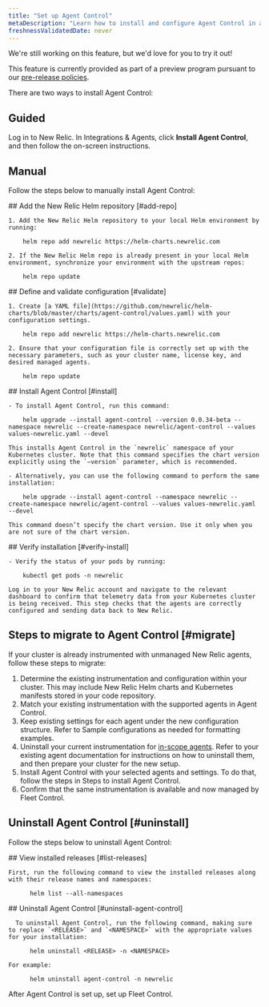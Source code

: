 ```yaml
---
title: "Set up Agent Control"
metaDescription: "Learn how to install and configure Agent Control in a Kubernetes cluster."
freshnessValidatedDate: never
---
```


<Callout title="preview">
  We're still working on this feature, but we'd love for you to try it out!

  This feature is currently provided as part of a preview program pursuant to our [pre-release policies](/docs/licenses/license-information/referenced-policies/new-relic-pre-release-policy).
</Callout>

There are two ways to install Agent Control:

## Guided
Log in to New Relic. In Integrations & Agents, click **Install Agent Control**, and then follow the on-screen instructions. 

## Manual
Follow the steps below to manually install Agent Control:

<Steps>
<Step>
  ## Add the New Relic Helm repository [#add-repo]

    1. Add the New Relic Helm repository to your local Helm environment by running:

```shell
    helm repo add newrelic https://helm-charts.newrelic.com
```

    2. If the New Relic Helm repo is already present in your local Helm environment, synchronize your environment with the upstream repos:

```shell
    helm repo update
```
</Step>

  <Step>
    ## Define and validate configuration [#validate]

    1. Create [a YAML file](https://github.com/newrelic/helm-charts/blob/master/charts/agent-control/values.yaml) with your configuration settings.

```shell
    helm repo add newrelic https://helm-charts.newrelic.com
```

    2. Ensure that your configuration file is correctly set up with the necessary parameters, such as your cluster name, license key, and desired managed agents.

```shell
    helm repo update
```
 </Step>
  <Step>
    ## Install Agent Control [#install]

    - To install Agent Control, run this command:

```shell
    helm upgrade --install agent-control --version 0.0.34-beta --namespace newrelic --create-namespace newrelic/agent-control --values values-newrelic.yaml --devel
```

    This installs Agent Control in the `newrelic` namespace of your Kubernetes cluster. Note that this command specifies the chart version explicitly using the `–version` parameter, which is recommended.

    - Alternatively, you can use the following command to perform the same installation:

```shell
    helm upgrade --install agent-control --namespace newrelic --create-namespace newrelic/agent-control --values values-newrelic.yaml --devel
```

    This command doesn’t specify the chart version. Use it only when you are not sure of the chart version.

 </Step>
  <Step>
    ## Verify installation [#verify-install]

    - Verify the status of your pods by running:

```shell
    kubectl get pods -n newrelic
```

    Log in to your New Relic account and navigate to the relevant dashboard to confirm that telemetry data from your Kubernetes cluster is being received. This step checks that the agents are correctly configured and sending data back to New Relic.

 </Step>
</Steps>

## Steps to migrate to Agent Control [#migrate]
If your cluster is already instrumented with unmanaged New Relic agents, follow these steps to migrate:
1. Determine the existing instrumentation and configuration within your cluster. This may include New Relic Helm charts and Kubernetes manifests stored in your code repository.
2. Match your existing instrumentation with the supported agents in Agent Control.
3. Keep existing settings for each agent under the new configuration structure. Refer to Sample configurations as needed for formatting examples.
4. Uninstall your current instrumentation for [in-scope agents](). Refer to your existing agent documentation for instructions on how to uninstall them, and then prepare your cluster for the new setup.
5. Install Agent Control with your selected agents and settings. To do that, follow the steps in Steps to install Agent Control.
6. Confirm that the same instrumentation is available and now managed by Fleet Control.

## Uninstall Agent Control [#uninstall]
Follow the steps below to uninstall Agent Control:

<Steps>
<Step>
  ## View installed releases [#list-releases]

    First, run the following command to view the installed releases along with their release names and namespaces:

```shell
      helm list --all-namespaces
```
</Step>

  <Step>
    ## Uninstall Agent Control [#uninstall-agent-control]

      To uninstall Agent Control, run the following command, making sure to replace `<RELEASE>` and `<NAMESPACE>` with the appropriate values for your installation:

```shell
      helm uninstall <RELEASE> -n <NAMESPACE>
```

    For example:

```shell
      helm uninstall agent-control -n newrelic
```

 </Step>
</Steps>

After Agent Control is set up, set up Fleet Control.